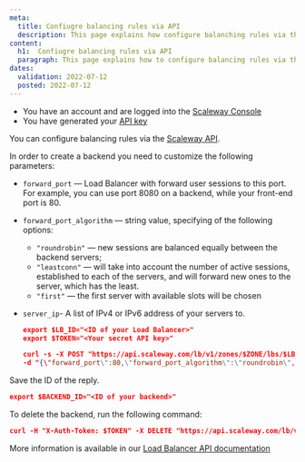 ```yaml
---
meta:
  title: Confiugre balancing rules via API
  description: This page explains how configure balanching rules via the API
content:
  h1:  Confiugre balancing rules via API
  paragraph: This page explains how to configure balancing rules via the API
dates:
  validation: 2022-07-12
  posted: 2022-07-12
---
```


<Message type="requirement">

  - You have an account and are logged into the [Scaleway Console](https://console.scaleway.com/organization)
  - You have generated your [API key](/console/my-project/how-to/generate-api-key/)

</Message>


You can configure balancing rules via the [Scaleway API](https://developers.scaleway.com/en/).

In order to create a backend you need to customize the following parameters:

- `forward_port` — Load Balancer with forward user sessions to this port. For example, you can use port 8080 on a backend, while your front-end port is 80.
- `forward_port_algorithm` — string value, specifying of the following options:
  - `"roundrobin"` — new sessions are balanced equally between the backend servers;
  - `"leastconn"` — will take into account the number of active sessions, established to each of the servers, and will forward new ones to the server, which has the least.
  - `"first"` — the first server with available slots will be chosen
- `server_ip`- A list of IPv4 or IPv6 address of your servers to.

  ```json
  export $LB_ID="<ID of your Load Balancer>"
  export $TOKEN="<Your secret API key>"

  curl -s -X POST "https://api.scaleway.com/lb/v1/zones/$ZONE/lbs/$LB_ID/backends" -H "accept: application/json" -H "X-Auth-Token: $TOKEN" -H "Content-Type: application/json" \
  -d "{\"forward_port\":80,\"forward_port_algorithm\":\"roundrobin\",\"forward_protocol\":\"tcp\",\"health_check\":{\"check_delay\":2000,\"check_max_retries\":3,\"check_timeout\":1000,\"port\":80,\"tcp_config\":{}},\"name\":\"main backend\",\"send_proxy_v2\":false,\"server_ip\":[\"<REPLACE-BY-IP-OF-YOUR-SERVER1>\", \"<REPLACE-BY-IP-OF-YOUR-SERVER2>\"]}" | jq .
  ```

Save the ID of the reply.
```json
export $BACKEND_ID="<ID of your backend>"
```

To delete the backend, run the following command: 
```json
curl -H "X-Auth-Token: $TOKEN" -X DELETE "https://api.scaleway.com/lb/v1/zones/$ZONE/lbs/$LB_ID/backends/$BACKEND_ID"
```

More information is available in our [Load Balancer API documentation](https://developers.scaleway.com/en/products/lb/zoned_api/)